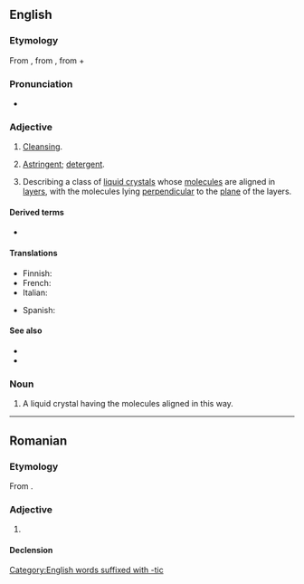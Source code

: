 ==English==

===Etymology===
From {{der|en|la|smecticus}}, from {{der|en|grc|σμηκτικός}}, from {{m|grc|σμήχειν||to [[wipe]], to [[cleanse]]}} + {{m|grc|-ικός||[[-ic]]}}

===Pronunciation===
* {{rhymes|en|ɛktɪk|s=2}}

===Adjective===
{{en-adj|-}}

# {{lb|en|rare}} [[cleansing|Cleansing]].
# {{lb|en|rare}} [[astringent|Astringent]]; [[detergent]].
# {{lb|en|chemistry|physics}} Describing a class of [[liquid crystal]]s whose [[molecule]]s are aligned in [[layer]]s, with the molecules lying [[perpendicular]] to the [[plane]] of the layers.

====Derived terms====
* {{l|en|smectic phase}}

====Translations====
{{trans-top|of a class of liquid crystals whose molecules are aligned in layers}}
* Finnish: {{t|fi|smektinen}}
* French: {{t+|fr|smectique}}
* Italian: {{t|it|smectico}}
{{trans-mid}}
* Spanish: {{t|es|esmético|m}}
{{trans-bottom}}

====See also====
* {{l|en|cholesteric}}
* {{l|en|nematic}}

===Noun===
{{en-noun}}

# A liquid crystal having the molecules aligned in this way.

[[Category:English words suffixed with -tic]]

----

==Romanian==

===Etymology===
From {{bor|ro|fr|smectique}}.

===Adjective===
{{ro-adj}}

# {{l|en|smectic}}

====Declension====
{{ro-decl-adj}}